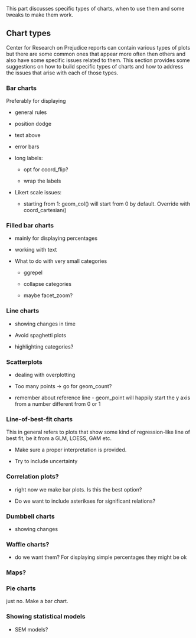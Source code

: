 This part discusses specific types of charts, when to use them and some tweaks to make them work.

## Chart types

Center for Research on Prejudice reports can contain various types of plots but there are some common ones that appear more often then others and also have some specific issues related to them. This section provides some suggestions on how to build specific types of charts and how to address the issues that arise with each of those types.

### Bar charts

Preferably for displaying

-   general rules

-   position dodge

-   text above

-   error bars

-   long labels:

    -   opt for coord_flip?

    -   wrap the labels

-   Likert scale issues:

    -   starting from 1: geom_col() will start from 0 by default. Override with coord_cartesian()

### Filled bar charts

-   mainly for displaying percentages

-   working with text

-   What to do with very small categories

    -   ggrepel

    -   collapse categories

    -   maybe facet_zoom?

### Line charts

-   showing changes in time

-   Avoid spaghetti plots

-   highlighting categories?

### Scatterplots

-   dealing with overplotting

-   Too many points -\> go for geom_count?

-   remember about reference line - geom_point will happily start the y axis from a number different from 0 or 1

### Line-of-best-fit charts

This in general refers to plots that show some kind of regression-like line of best fit, be it from a GLM, LOESS, GAM etc.

-   Make sure a proper interpretation is provided.

-   Try to include uncertainty

### Correlation plots?

-   right now we make bar plots. Is this the best option?

-   Do we want to include asterikses for significant relations?

### Dumbbell charts

-   showing changes

### Waffle charts?

-   do we want them? For displaying simple percentages they might be ok

### Maps?

### Pie charts

just no. Make a bar chart.

### Showing statistical models

-   SEM models?